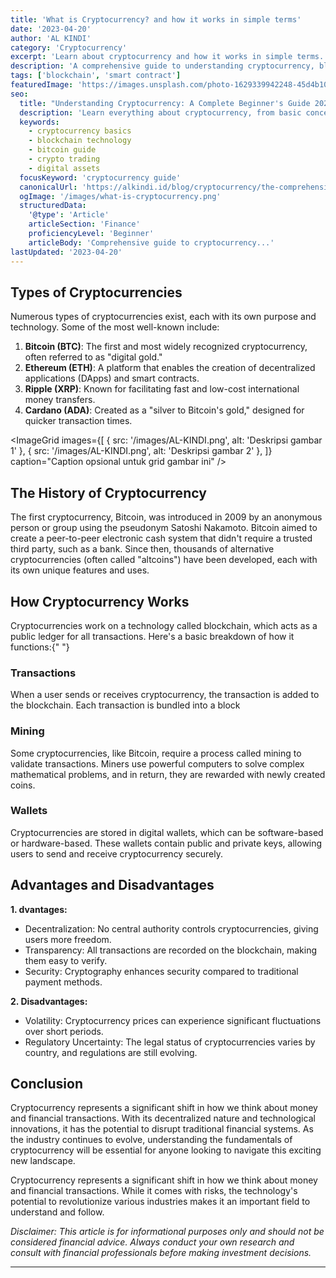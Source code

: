 ```yaml
---
title: 'What is Cryptocurrency? and how it works in simple terms'
date: '2023-04-20'
author: 'AL KINDI'
category: 'Cryptocurrency'
excerpt: 'Learn about cryptocurrency and how it works in simple terms.'
description: 'A comprehensive guide to understanding cryptocurrency, blockchain technology, and digital assets for beginners, including key concepts and practical applications.'
tags: ['blockchain', 'smart contract']
featuredImage: 'https://images.unsplash.com/photo-1629339942248-45d4b10c8c2f?q=80&w=2944&auto=format&fit=crop&ixlib=rb-4.0.3&ixid=M3wxMjA3fDB8MHxwaG90by1wYWdlfHx8fGVufDB8fHx8fA%3D%3D'
seo:
  title: "Understanding Cryptocurrency: A Complete Beginner's Guide 2024"
  description: 'Learn everything about cryptocurrency, from basic concepts to advanced trading strategies. Perfect for beginners wanting to understand blockchain and digital assets.'
  keywords:
    - cryptocurrency basics
    - blockchain technology
    - bitcoin guide
    - crypto trading
    - digital assets
  focusKeyword: 'cryptocurrency guide'
  canonicalUrl: 'https://alkindi.id/blog/cryptocurrency/the-comprehensive-guide-to-cryptocurrency'
  ogImage: '/images/what-is-cryptocurrency.png'
  structuredData:
    '@type': 'Article'
    articleSection: 'Finance'
    proficiencyLevel: 'Beginner'
    articleBody: 'Comprehensive guide to cryptocurrency...'
lastUpdated: '2023-04-20'
---
```


## Types of Cryptocurrencies

Numerous types of cryptocurrencies exist, each with its own purpose and technology. Some of the most well-known include:

1. **Bitcoin (BTC)**: The first and most widely recognized cryptocurrency, often referred to as "digital gold."
2. **Ethereum (ETH)**: A platform that enables the creation of decentralized applications (DApps) and smart contracts.
3. **Ripple (XRP)**: Known for facilitating fast and low-cost international money transfers.
4. **Cardano (ADA)**: Created as a "silver to Bitcoin's gold," designed for quicker transaction times.

<ImageGrid
  images={[
    { src: '/images/AL-KINDI.png', alt: 'Deskripsi gambar 1' },
    { src: '/images/AL-KINDI.png', alt: 'Deskripsi gambar 2' },
  ]}
  caption="Caption opsional untuk grid gambar ini"
/>

## The History of Cryptocurrency

The first cryptocurrency, Bitcoin, was introduced in 2009 by an anonymous person or group using the pseudonym Satoshi Nakamoto. <Accent>Bitcoin</Accent> aimed to create a peer-to-peer electronic cash system that didn't require a trusted third party, such as a bank. Since then, thousands of alternative cryptocurrencies (often called "altcoins") have been developed, each with its own unique features and uses.

## How Cryptocurrency Works

Cryptocurrencies work on a technology called blockchain, which acts as a public ledger for all transactions. Here's a basic breakdown of how it functions:{" "}

### Transactions

When a user sends or receives cryptocurrency, the transaction is added to the blockchain. Each transaction is bundled into a block

### Mining

Some cryptocurrencies, like Bitcoin, require a process called mining to validate transactions. Miners use powerful computers to solve complex mathematical problems, and in return, they are rewarded with newly created coins.

### Wallets

Cryptocurrencies are stored in digital wallets, which can be software-based or hardware-based. These wallets contain public and private keys, allowing users to send and receive cryptocurrency securely.

## Advantages and Disadvantages

**1. dvantages:**

- Decentralization: No central authority controls cryptocurrencies, giving users more freedom.
- Transparency: All transactions are recorded on the blockchain, making them easy to verify.
- Security: Cryptography enhances security compared to traditional payment methods.

**2. Disadvantages:**

- Volatility: Cryptocurrency prices can experience significant fluctuations over short periods.
- Regulatory Uncertainty: The legal status of cryptocurrencies varies by country, and regulations are still evolving.

## Conclusion

Cryptocurrency represents a significant shift in how we think about money and financial transactions. With its decentralized nature and technological innovations, it has the potential to disrupt traditional financial systems. As the industry continues to evolve, understanding the fundamentals of cryptocurrency will be essential for anyone looking to navigate this exciting new landscape.

Cryptocurrency represents a significant shift in how we think about money and financial transactions. While it comes with risks, the technology's potential to revolutionize various industries makes it an important field to understand and follow.

_Disclaimer: This article is for informational purposes only and should not be considered financial advice. Always conduct your own research and consult with financial professionals before making investment decisions._

---
